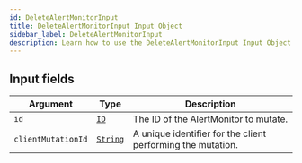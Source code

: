 ```yaml
---
id: DeleteAlertMonitorInput
title: DeleteAlertMonitorInput Input Object
sidebar_label: DeleteAlertMonitorInput
description: Learn how to use the DeleteAlertMonitorInput Input Object for Builder's API.
---
```


## Input fields

| Argument           | Type                                     | Description                                                 |
| ------------------ | ---------------------------------------- | ----------------------------------------------------------- |
| `id`               | [`ID`](/composer/builder/api/schema/scalar/ID.mdx)         | The ID of the AlertMonitor to mutate.                       |
| `clientMutationId` | [`String`](/composer/builder/api/schema/scalar/String.mdx) | A unique identifier for the client performing the mutation. |

